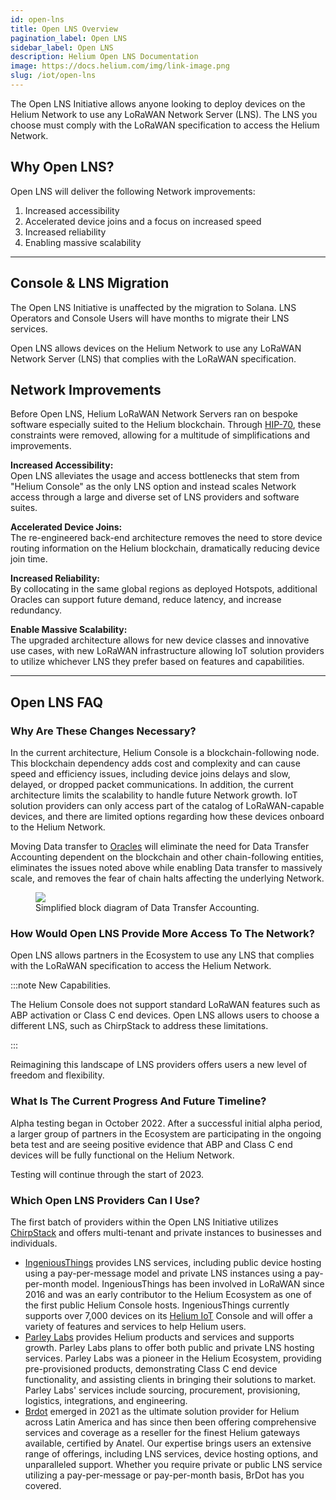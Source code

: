 ```yaml
---
id: open-lns
title: Open LNS Overview
pagination_label: Open LNS
sidebar_label: Open LNS
description: Helium Open LNS Documentation
image: https://docs.helium.com/img/link-image.png
slug: /iot/open-lns
---
```



The Open LNS Initiative allows anyone looking to deploy devices on the Helium Network to use any
LoRaWAN Network Server (LNS). The LNS you choose must comply with the LoRaWAN specification to
access the Helium Network.

## Why Open LNS?

Open LNS will deliver the following Network improvements:

1. Increased accessibility
2. Accelerated device joins and a focus on increased speed
3. Increased reliability
4. Enabling massive scalability

---

## Console & LNS Migration

The Open LNS Initiative is unaffected by the migration to Solana. LNS Operators and Console Users
will have months to migrate their LNS services.

Open LNS allows devices on the Helium Network to use any LoRaWAN Network Server (LNS) that
complies with the LoRaWAN specification.

<!-- TODO: what is an LNS -->
<!-- - The LoRaWAN Network Server is the brain and the controller of a LoRaWAN network. -->
<!-- - connection from hotspot to the internet -->
<!-- - respnsible for data routing -->
<!-- - security -->

## Network Improvements

Before Open LNS, Helium LoRaWAN Network Servers ran on bespoke software especially suited to the
Helium blockchain. Through [HIP-70](https://github.com/helium/HIP/issues/471), these constraints were removed, allowing for a multitude
of simplifications and improvements.

**Increased Accessibility:** <br/> Open LNS alleviates the usage and access bottlenecks that stem
from "Helium Console" as the only LNS option and instead scales Network access through a large and
diverse set of LNS providers and software suites.

**Accelerated Device Joins:** <br/> The re-engineered back-end architecture removes the need to store
device routing information on the Helium blockchain, dramatically reducing device join time.

**Increased Reliability:** <br/> By collocating in the same global regions as deployed Hotspots,
additional Oracles can support future demand, reduce latency, and increase redundancy.

**Enable Massive Scalability:** <br/> The upgraded architecture allows for new device classes and
innovative use cases, with new LoRaWAN infrastructure allowing IoT solution providers to utilize whichever
LNS they prefer based on features and capabilities.

---

## Open LNS FAQ

### Why Are These Changes Necessary?

In the current architecture, Helium Console is a blockchain-following node. This blockchain
dependency adds cost and complexity and can cause speed and efficiency issues, including device
joins delays and slow, delayed, or dropped packet communications. In addition, the current
architecture limits the scalability to handle future Network growth. IoT solution providers can only
access part of the catalog of LoRaWAN-capable devices, and there are limited options regarding how
these devices onboard to the Helium Network.

Moving Data transfer to [Oracles][oracles] will eliminate the need for Data Transfer Accounting
dependent on the blockchain and other chain-following entities, eliminates the issues noted above
while enabling Data transfer to massively scale, and removes the fear of chain halts affecting the
underlying Network.

<figure>
  <img src={useBaseUrl('img/open-lns/open-lns-architecture.png')} />
  <figcaption>Simplified block diagram of Data Transfer Accounting.</figcaption>
</figure>

### How Would Open LNS Provide More Access To The Network?

Open LNS allows partners in the Ecosystem to use any LNS that complies with the LoRaWAN
specification to access the Helium Network.

:::note New Capabilities.

The Helium Console does not support standard LoRaWAN features such as ABP activation or Class C
end devices. Open LNS allows users to choose a different LNS, such as ChirpStack to address these
limitations.

:::

Reimagining this landscape of LNS providers offers users a new level of freedom and flexibility.

### What Is The Current Progress And Future Timeline?

Alpha testing began in October 2022. After a successful initial alpha period, a larger group of
partners in the Ecosystem are participating in the ongoing beta test and are seeing positive
evidence that ABP and Class C end devices will be fully functional on the Helium Network.

Testing will continue through the start of 2023.

### Which Open LNS Providers Can I Use?

The first batch of providers within the Open LNS Initiative utilizes [ChirpStack][ChirpStack] and
offers multi-tenant and private instances to businesses and individuals.

- [IngeniousThings][ingeniousthings] provides LNS services, including public device hosting using a
  pay-per-message model and private LNS instances using a pay-per-month model. IngeniousThings has
  been involved in LoRaWAN since 2016 and was an early contributor to the Helium Ecosystem as one of
  the first public Helium Console hosts. IngeniousThings currently supports over 7,000 devices on
  its [Helium IoT][helium-iot] Console and will offer a variety of features and services to help
  Helium users.
- [Parley Labs][parley-labs] provides Helium products and services and supports growth. Parley Labs
  plans to offer both public and private LNS hosting services. Parley Labs was a pioneer in the
  Helium Ecosystem, providing pre-provisioned products, demonstrating Class C end device functionality,
  and assisting clients in bringing their solutions to market. Parley Labs' services include
  sourcing, procurement, provisioning, logistics, integrations, and engineering.
- [Brdot][brdot] emerged in 2021 as the ultimate solution provider for Helium across Latin America
  and has since then been offering comprehensive services and coverage as a reseller for the finest
  Helium gateways available, certified by Anatel. Our expertise brings users an extensive range of
  offerings, including LNS services, device hosting options, and unparalleled support. Whether you
  require private or public LNS service utilizing a pay-per-message or pay-per-month basis, BrDot
  has you covered.

[ChirpStack]: https://www.chirpstack.io/
[ingeniousthings]: https://www.ingeniousthings.fr/
[helium-iot]: https://www.helium-iot.eu/
[parley-labs]: https://parleylabs.com/
[Brdot]: https://brdot.com.br/
[oracles]: /oracles
